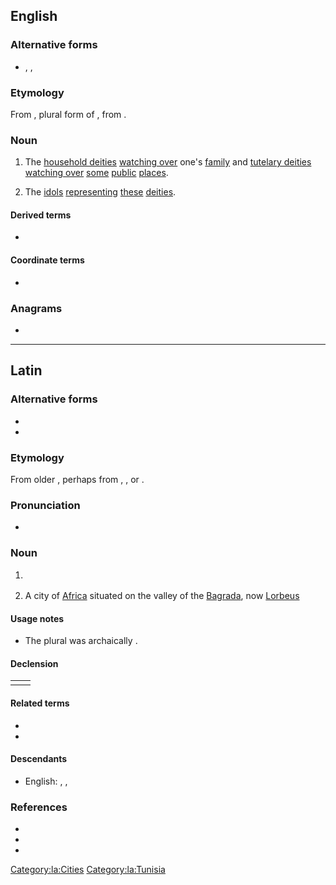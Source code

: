 {{also|lares|läres}}
==English==
{{wikipedia}}

===Alternative forms===
* {{l|en|lares}}, {{l|en|Lars}}, {{l|en|Lares}}

===Etymology===
From {{etyl|la|en}} {{m|la|Lares}}, plural form of {{m|la|lār}}, from {{etyl|ett|en}}.

===Noun===
{{en-plural noun|sg=lar}}

# {{lb|en|Roman mythology}} The [[household deities]] [[watching over]] one's [[family]] and [[tutelary deities]] [[watching over]] [[some]] [[public]] [[place]]s.
# {{lb|en|historical}} The [[idol]]s [[represent]]ing [[these]] [[household deities|deities]].

====Derived terms====
* {{l|en|lares and penates}}

====Coordinate terms====
* {{l|en|penates}}

===Anagrams===
* {{anagrams|en|Arels|LASER|Searl|arsle|earls|laser|lears|rales|reals|seral}}

----

==Latin==

===Alternative forms===
* {{alter|la|larēs}}
* {{alter|la|Lasēs}}

===Etymology===
From older {{m|la|Lasēs}}, perhaps from {{der|la|ett|𐌋𐌀𐌓|tr=lar}}, {{m|ett|𐌋𐌀𐌓𐌔|tr=lars}}, or {{m|ett|𐌋𐌀𐌓𐌈|tr=lartʰ||lord}}.

===Pronunciation===
* {{la-IPA|Larēs}}

===Noun===
{{la-noun|Larēs|Larum|gen2=Larium|m|third}}

# {{lb|la|Roman god}} {{l|en|Lares, the [[classical]] [[Roman]] [[god]]s of a place, particularly homes; [[household deity]]}}
# A city of [[Africa]] situated on the valley of the [[Bagrada]], now [[Lorbeus]]

====Usage notes====
* The plural was archaically {{m|la|Lasēs}}.

====Declension====
{|
|{{la-decl-3rd|Larēs|Lar|num=pl}}
|{{la-decl-3rd-I|Larēs|Lar|num=pl}}
|}

====Related terms====
* {{l|la|lār}}
* {{l|la|larva}}

====Descendants====
* English: {{l|en|lares}}, {{l|en|Lares}}, {{l|en|Lars}}

===References===
* {{R:L&S}}
* {{R:Elementary Lewis}}
* {{R:Gaffiot}}

[[Category:la:Cities]]
[[Category:la:Tunisia]]